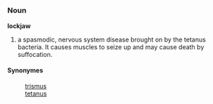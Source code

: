 =={{en}}==

=== Noun ===

'''lockjaw'''

# a spasmodic, nervous system disease brought on by the tetanus bacteria.  It causes muscles to seize up and may cause death by suffocation.

====Synonymes====
:[[trismus]]
:[[tetanus]]
